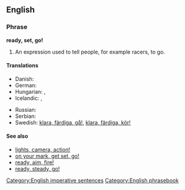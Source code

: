 ==English==

===Phrase===
'''ready, set, go!'''

# An expression used to tell people, for example racers, to go.

====Translations====
{{trans-top|an expression used to tell people to go.}}
* Danish: {{t|da|klar, parat, start|alt=klar, parat, start!}}
* German: {{t-|de|auf die Plätze, fertig, los!}}
* Hungarian: {{t|hu|felkészülni, vigyázz, rajt!}},  {{t|hu|vigyázz, kész, rajt!}}
* Icelandic: {{t|is|tilbúinn, viðbúinn, af stað!|m}}, {{t|is|tilbúin, viðbúin, af stað!|f}}
{{trans-mid}}
* Russian: {{t|ru|на старт! внимание! марш!|tr=na start! vnimánije! marš}}
* Serbian: {{t|sr|Припрема, позор, сад!|tr=Priprema, pozor, sad!|sc=Cyrl}}
* Swedish: [[klara, färdiga, gå!]], [[klara, färdiga, kör!]]
{{trans-bottom}}
{{rftrans}}

====See also====
* [[lights, camera, action!]]
* [[on your mark, get set, go!]]
* [[ready, aim, fire!]]
* [[ready, steady, go!]]

[[Category:English imperative sentences]]
[[Category:English phrasebook]]